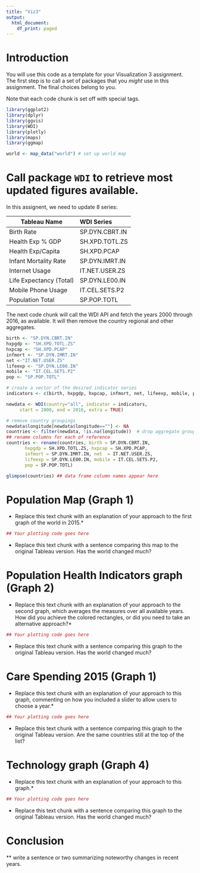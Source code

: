 ---
title: "Viz3"
output:
  html_document:
    df_print: paged
---

# Introduction
You will use this code as a template for your Visualization 3 assignment. The first step is to call a set of packages that you *might* use in this assignment. The final choices belong to you.

Note that each code chunk is set off with special tags.

```{r, warning=FALSE, message=FALSE}  
library(ggplot2)
library(dplyr)
library(ggvis)
library(WDI)
library(plotly)
library(maps)
library(ggmap)

world <- map_data("world") # set up world map

```

# Call package `WDI` to retrieve most updated figures available.

In this assignent, we need to update 8 series:

|Tableau Name	|WDI Series
|----------------|:-----------------|
|Birth Rate	|SP.DYN.CBRT.IN|
|Health Exp % GDP	|SH.XPD.TOTL.ZS|
|Health Exp/Capita	|SH.XPD.PCAP|
|Infant Mortality Rate	|SP.DYN.IMRT.IN|
|Internet Usage	|IT.NET.USER.ZS|
|Life Expectancy (Total)	|SP.DYN.LE00.IN|
|Mobile Phone Usage	|IT.CEL.SETS.P2|
|Population Total	|SP.POP.TOTL|

The next code chunk will call the WDI API and fetch the years 2000 through 2016, as available. It will then remove the country regional and other aggregates.

```{r}
birth <- "SP.DYN.CBRT.IN"
hxpgdp <- "SH.XPD.TOTL.ZS"
hxpcap <- "SH.XPD.PCAP"
infmort <- "SP.DYN.IMRT.IN"
net <-"IT.NET.USER.ZS"
lifeexp <- "SP.DYN.LE00.IN"
mobile <- "IT.CEL.SETS.P2"
pop <- "SP.POP.TOTL"

# create a vector of the desired indicator series
indicators <- c(birth, hxpgdp, hxpcap, infmort, net, lifeexp, mobile, pop)

newdata <- WDI(country="all", indicator = indicators, 
     start = 2000, end = 2016, extra = TRUE)

# remove country groupings
newdata$longitude[newdata$longitude==""] <- NA
countries <- filter(newdata, !is.na(longitude))  # drop aggregate groups
## rename columns for each of reference
countries <- rename(countries, birth = SP.DYN.CBRT.IN, 
       hxpgdp = SH.XPD.TOTL.ZS, hxpcap = SH.XPD.PCAP, 
       infmort = SP.DYN.IMRT.IN, net  = IT.NET.USER.ZS,
       lifeexp = SP.DYN.LE00.IN, mobile = IT.CEL.SETS.P2, 
       pop = SP.POP.TOTL)

glimpse(countries) ## data frame column names appear here
```

# Population Map (Graph 1)

* Replace this text chunk with an explanation of your approach to the first graph of the world in 2015.*

```{r, Population}
## Your plotting code goes here


```

* Replace this text chunk with a sentence comparing this map to the original Tableau version. Has the world changed much?


# Population Health Indicators graph (Graph 2)

* Replace this text chunk with an explanation of your approach to the second graph, which averages the measures over all available years. How did you achieve the colored rectangles, or did you need to take an alternative approach?*

```{r, Health_Ind}
## Your plotting code goes here


```

* Replace this text chunk with a sentence comparing this graph to the original Tableau version. Has the world changed much?


# Care Spending 2015 (Graph 1)

* Replace this text chunk with an explanation of your approach to this graph, commenting on how you included a slider to allow users to choose a year.*

```{r, Care_Spend}
## Your plotting code goes here


```

* Replace this text chunk with a sentence comparing this graph to the original Tableau version. Are the same countries still at the top of the list?


# Technology graph (Graph 4)

* Replace this text chunk with an explanation of your approach to this graph.*

```{r, Technology}
## Your plotting code goes here


```

* Replace this text chunk with a sentence comparing this graph to the original Tableau version. Has the world changed much?

# Conclusion

** write a sentence or two summarizing noteworthy changes in recent years.

